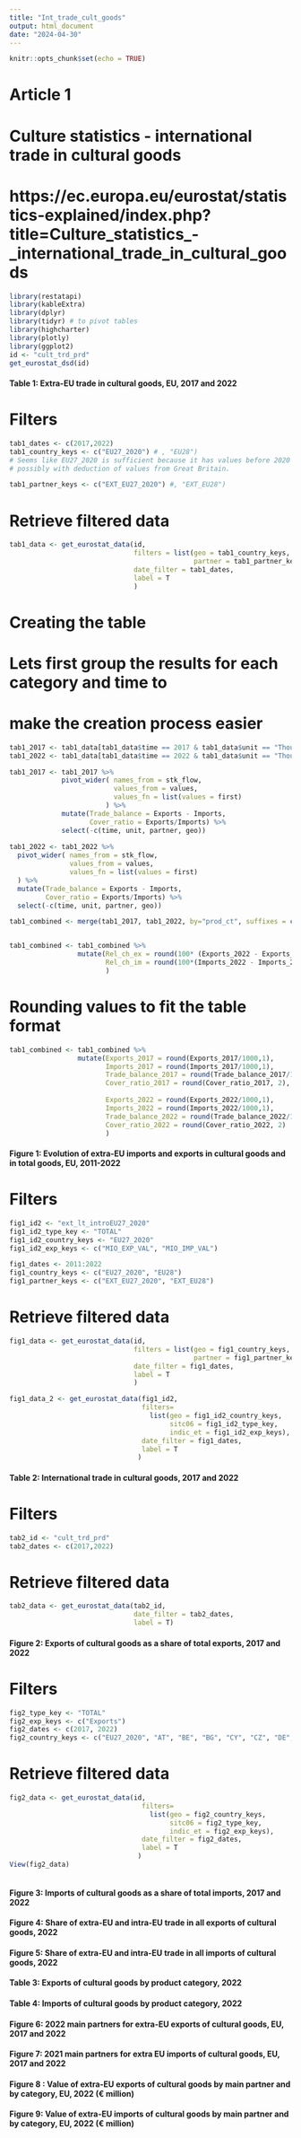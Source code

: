 ```yaml
---
title: "Int_trade_cult_goods"
output: html_document
date: "2024-04-30"
---
```


```r
knitr::opts_chunk$set(echo = TRUE)
```

# Article 1
# Culture statistics - international trade in cultural goods
# https://ec.europa.eu/eurostat/statistics-explained/index.php?title=Culture_statistics_-_international_trade_in_cultural_goods

```r
library(restatapi)
library(kableExtra)
library(dplyr)
library(tidyr) # to pivot tables
library(highcharter)
library(plotly)
library(ggplot2)
id <- "cult_trd_prd"
get_eurostat_dsd(id)
```




#### Table 1: Extra-EU trade in cultural goods, EU, 2017 and 2022####

# Filters

```r
tab1_dates <- c(2017,2022) 
tab1_country_keys <- c("EU27_2020") # , "EU28") 
# Seems like EU27_2020 is sufficient because it has values before 2020 also,
# possibly with deduction of values from Great Britain.

tab1_partner_keys <- c("EXT_EU27_2020") #, "EXT_EU28")
```




# Retrieve filtered data
```r
tab1_data <- get_eurostat_data(id,
                               filters = list(geo = tab1_country_keys, 
                                              partner = tab1_partner_keys),
                               date_filter = tab1_dates,
                               label = T
                               )
```





# Creating the table

# Lets first group the results for each category and time to 
# make the creation process easier
```r
tab1_2017 <- tab1_data[tab1_data$time == 2017 & tab1_data$unit == "Thousand euro",]
tab1_2022 <- tab1_data[tab1_data$time == 2022 & tab1_data$unit == "Thousand euro",]

tab1_2017 <- tab1_2017 %>%
             pivot_wider( names_from = stk_flow,
                          values_from = values,
                          values_fn = list(values = first)
                        ) %>%
             mutate(Trade_balance = Exports - Imports,
                    Cover_ratio = Exports/Imports) %>%
             select(-c(time, unit, partner, geo))
    
tab1_2022 <- tab1_2022 %>%
  pivot_wider( names_from = stk_flow,
               values_from = values,
               values_fn = list(values = first)
  ) %>%
  mutate(Trade_balance = Exports - Imports,
         Cover_ratio = Exports/Imports) %>%
  select(-c(time, unit, partner, geo))   

tab1_combined <- merge(tab1_2017, tab1_2022, by="prod_ct", suffixes = c("_2017", "_2022"))


tab1_combined <- tab1_combined %>%
                 mutate(Rel_ch_ex = round(100* (Exports_2022 - Exports_2017) / Exports_2017,1),
                        Rel_ch_im = round(100*(Imports_2022 - Imports_2017) / Imports_2017,1)
                        )
```




# Rounding values to fit the table format
```r
tab1_combined <- tab1_combined %>%
                 mutate(Exports_2017 = round(Exports_2017/1000,1),
                        Imports_2017 = round(Imports_2017/1000,1),
                        Trade_balance_2017 = round(Trade_balance_2017/1000, 1),
                        Cover_ratio_2017 = round(Cover_ratio_2017, 2),
                        
                        Exports_2022 = round(Exports_2022/1000,1),
                        Imports_2022 = round(Imports_2022/1000,1),
                        Trade_balance_2022 = round(Trade_balance_2022/1000, 1),
                        Cover_ratio_2022 = round(Cover_ratio_2022, 2)
                        )
```



                                                                  

#### Figure 1: Evolution of extra-EU imports and exports in cultural goods and in total goods, EU, 2011-2022####

# Filters
```r
fig1_id2 <- "ext_lt_introEU27_2020"
fig1_id2_type_key <- "TOTAL" 
fig1_id2_country_keys <- "EU27_2020"
fig1_id2_exp_keys <- c("MIO_EXP_VAL", "MIO_IMP_VAL")

fig1_dates <- 2011:2022
fig1_country_keys <- c("EU27_2020", "EU28")
fig1_partner_keys <- c("EXT_EU27_2020", "EXT_EU28")
```



# Retrieve filtered data
```r
fig1_data <- get_eurostat_data(id,
                               filters = list(geo = fig1_country_keys, 
                                              partner = fig1_partner_keys),
                               date_filter = fig1_dates,
                               label = T
                               )

fig1_data_2 <- get_eurostat_data(fig1_id2,
                                 filters=
                                   list(geo = fig1_id2_country_keys,
                                        sitc06 = fig1_id2_type_key,
                                        indic_et = fig1_id2_exp_keys),
                                 date_filter = fig1_dates,
                                 label = T
                                )
```




#### Table 2: International trade in cultural goods, 2017 and 2022####

# Filters 
```r
tab2_id <- "cult_trd_prd"
tab2_dates <- c(2017,2022)
```



# Retrieve filtered data
```r
tab2_data <- get_eurostat_data(tab2_id,
                               date_filter = tab2_dates,
                               label = T)
```

#### Figure 2: Exports of cultural goods as a share of total exports, 2017 and 2022####

# Filters 
```r
fig2_type_key <- "TOTAL" 
fig2_exp_keys <- c("Exports")
fig2_dates <- c(2017, 2022)
fig2_country_keys <- c("EU27_2020", "AT", "BE", "BG", "CY", "CZ", "DE", "DK", "EE", "ES", "FI", "FR", "EL", "HR", "HU", "IE", "IT", "LT", "LU", "LV", "MT", "NL", "PL", "PT", "RO", "SE", "SI", "SK", "CH", "NO", "IS", "XK", "ME", "MK", "TR", "RS", "AL")
```

# Retrieve filtered data
```r
fig2_data <- get_eurostat_data(id,
                                 filters=
                                   list(geo = fig2_country_keys,
                                        sitc06 = fig2_type_key,
                                        indic_et = fig2_exp_keys),
                                 date_filter = fig2_dates,
                                 label = T
                                )
View(fig2_data)
```


```r

```


#### Figure 3: Imports of cultural goods as a share of total imports, 2017 and 2022####

#### Figure 4: Share of extra-EU and intra-EU trade in all exports of cultural goods, 2022####

#### Figure 5: Share of extra-EU and intra-EU trade in all imports of cultural goods, 2022####

#### Table 3: Exports of cultural goods by product category, 2022####

#### Table 4: Imports of cultural goods by product category, 2022####

#### Figure 6: 2022 main partners for extra-EU exports of cultural goods, EU, 2017 and 2022

#### Figure 7: 2021 main partners for extra EU imports of cultural goods, EU, 2017 and 2022####

#### Figure 8 : Value of extra-EU exports of cultural goods by main partner and by category, EU, 2022 (€ million)####

#### Figure 9: Value of extra-EU imports of cultural goods by main partner and by category, EU, 2022 (€ million)####

